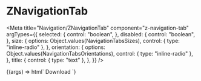 
# ZNavigationTab

<Meta
  title="Navigation/ZNavigationTab"
  component="z-navigation-tab"
  argTypes={{
    selected: {
      control: "boolean",
    },
    disabled: {
      control: "boolean",
    },
    size: {
      options: Object.values(NavigationTabsSizes),
      control: { type: "inline-radio" },
    },
    orientation: {
      options: Object.values(NavigationTabsOrientations),
      control: { type: "inline-radio" },
    },
    title: {
      control: { type: "text" },
    },
  }}
/>

<Canvas>
  <Story name="z-navigation-tab" args={{
    selected: false,
    disabled: false,
    size: NavigationTabsSizes.big,
    orientation: NavigationTabsOrientations.horizontal,
    title: 'Download stuff',
  }}>
    {(args) => html`
      <z-navigation-tab
        .selected=${args.selected}
        .disabled=${args.disabled}
        .size=${args.size}
        .orientation=${args.orientation}
        .title=${args.title}
      >
        <z-icon name="download" slot="icon"></z-icon>
        <span slot="label">Download</span>
      </z-navigation-tab>
    `}
  </Story>
</Canvas>

<ArgsTable of="z-navigation-tab" />
